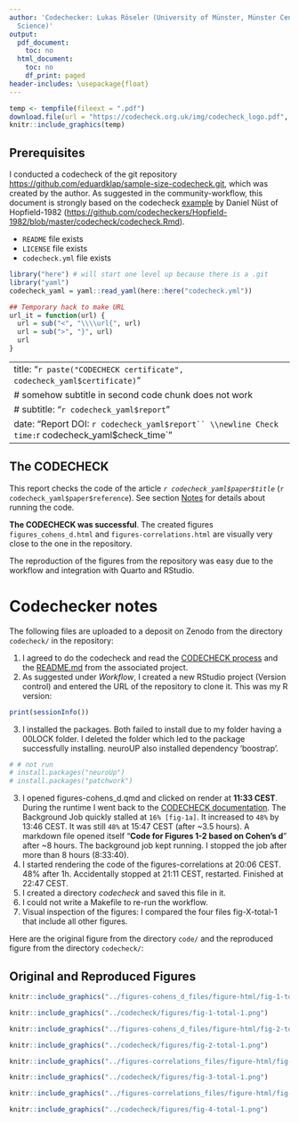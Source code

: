 ```yaml
---
author: 'Codechecker: Lukas Röseler (University of Münster, Münster Center for Open
  Science)'
output:
  pdf_document:
    toc: no
  html_document:
    toc: no
    df_print: paged
header-includes: \usepackage{float}
---
```


```r
temp <- tempfile(fileext = ".pdf")
download.file(url = "https://codecheck.org.uk/img/codecheck_logo.pdf", destfile = temp)
knitr::include_graphics(temp)
```

## Prerequisites

I conducted a codecheck of the git repository <https://github.com/eduardklap/sample-size-codecheck.git>, which was created by the author. As suggested in the community-workflow, this document is strongly based on the codecheck [example](https://codecheck.org.uk/guide/community-workflow#examples) by Daniel Nüst of Hopfield-1982 (<https://github.com/codecheckers/Hopfield-1982/blob/master/codecheck/codecheck.Rmd>).

-   `README` file exists
-   `LICENSE` file exists
-   `codecheck.yml` file exists

```r
library("here") # will start one level up because there is a .git
library("yaml")
codecheck_yaml = yaml::read_yaml(here::here("codecheck.yml"))
```

```r
## Temporary hack to make URL
url_it = function(url) {
  url = sub("<", "\\\\url{", url)
  url = sub(">", "}", url)
  url
}
```

---
title: "`r paste("CODECHECK certificate", codecheck_yaml$certificate)`"
# somehow subtitle in second code chunk does not work
# subtitle: "`r codecheck_yaml$report`"
date: "Report DOI: `r codecheck_yaml$report`` \\newline Check time: `r codecheck_yaml$check_time`"
---

## The CODECHECK

This report checks the code of the article *`r codecheck_yaml$paper$title`* (`r codecheck_yaml$paper$reference`). See section [Notes](notes) for details about running the code.

**The CODECHECK was successful**. The created figures `figures_cohens_d.html` and `figures-correlations.html` are visually very close to the one in the repository.

The reproduction of the figures from the repository was easy due to the workflow and integration with Quarto and RStudio.

\clearpage

# Codechecker notes {#notes}

The following files are uploaded to a deposit on Zenodo from the directory `codecheck/` in the repository:

1.  I agreed to do the codecheck and read the [CODECHECK process](https://codecheck.org.uk/process/) and the [README.md](https://github.com/eduardklap/sample-size-codecheck?tab=readme-ov-file) from the associated project.
2.  As suggested under *Workflow*, I created a new RStudio project (Version control) and entered the URL of the repository to clone it. This was my R version:

```r
print(sessionInfo())
```

3.  I installed the packages. Both failed to install due to my folder having a 00LOCK folder. I deleted the folder which led to the package successfully installing. neuroUP also installed dependency 'boostrap'.

```r
# # not run
# install.packages("neuroUp")
# install.packages("patchwork")
```

3.  I opened figures-cohens_d.qmd and clicked on render at **11:33 CEST**. During the runtime I went back to the [CODECHECK documentation](https://codecheck.org.uk/guide/community-workflow). The Background Job quickly stalled at `16% [fig-1a]`. It increased to `48%` by 13:46 CEST. It was still `48%` at 15:47 CEST (after \~3.5 hours). A markdown file opened itself "**Code for Figures 1-2 based on Cohen's d**" after \~8 hours. The background job kept running. I stopped the job after more than 8 hours (8:33:40).
4.  I started rendering the code of the figures-correlations at 20:06 CEST. 48% after 1h. Accidentally stopped at 21:11 CEST, restarted. Finished at 22:47 CEST.
5.  I created a directory *codecheck* and saved this file in it.
6.  I could not write a Makefile to re-run the workflow.
7.  Visual inspection of the figures: I compared the four files fig-X-total-1 that include all other figures.

\clearpage

Here are the original figure from the directory `code/` and the reproduced figure from the directory `codecheck/`:

## Original and Reproduced Figures

```r
knitr::include_graphics("../figures-cohens_d_files/figure-html/fig-1-total-1.png")
```

```r
knitr::include_graphics("../codecheck/figures/fig-1-total-1.png")
```


```r
knitr::include_graphics("../figures-cohens_d_files/figure-html/fig-2-total-1.png")
```

```r
knitr::include_graphics("../codecheck/figures/fig-2-total-1.png")
```


```r
knitr::include_graphics("../figures-correlations_files/figure-html/fig-3-total-1.png")
```

```r
knitr::include_graphics("../codecheck/figures/fig-3-total-1.png")
```


```r
knitr::include_graphics("../figures-correlations_files/figure-html/fig-4-total-1.png")
```

```r
knitr::include_graphics("../codecheck/figures/fig-4-total-1.png")
```
